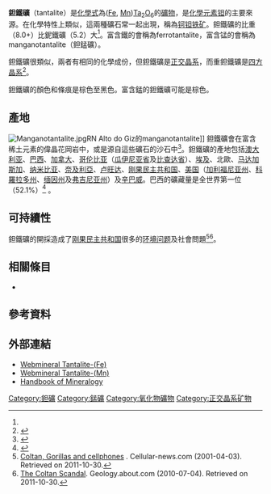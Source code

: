 {{Infobox mineral
| name        = 鉭鐵礦<br/>Tantalite
| boxwidth    = 
| boxbgcolor  = 
| image       = Tantalite.jpg
| imagesize   = 260px
| alt         = 
| caption     = 澳洲皮爾巴拉區的鉭鐵礦
| category    = {{le|氧化物礦物|Oxide minerals}}
| formula     = (Fe,Mn)Ta<sub>2</sub>O<sub>6</sub>
| molweight   = 
| strunz      = 4.DB.35
| dana        = 
| system      = [[正交晶系|正交晶系]] 
| class       = 雙錐體（mmm）<br/>[[赫尔曼–莫甘记号|赫尔曼–莫甘记号]]: (2/m 2/m 2/m)
| unit cell   = 
| color       = 深黑、鐵黑至深棕色，紅棕色
| habit       = 
| twinning    = 
| cleavage    = 單向性好
| fracture    = 次貝殼狀斷口
| tenacity    = 
| mohs        = 6-6.5
| luster      = 次金屬到類似樹脂
| streak      = 紅棕到黑色
| diaphaneity = 
| gravity     = 8.0+
| density     = 
| polish      = 
| opticalprop = 
| refractive  = 
| birefringence = 
| pleochroism = 
| 2V          = 
| dispersion  = 
| extinction  = 
| length fast/slow =
| fluorescence = 
| absorption  = 
| melt        = 
| fusibility  = 
| diagnostic  = 
| solubility  = 
| impurities  = 
| alteration  = 
| other       = 
| prop1       = 
| prop1text   = 
| references  = <ref>{{cite web|title=TANTALITE (Iron Manganese Tantalum Niobium Oxide)|url=http://www.galleries.com/Tantalite|publisher=Galleries.com|accessdate=2011-10-25}}</ref><ref name=Mindat>[http://www.mindat.org/min-3882.html Tantalite]. Mindat.org (2011-09-07). Retrieved on 2011-10-30.</ref>
}}

'''鉭鐵礦'''（tantalite）是[[化學式|化學式]]為([[铁|Fe]], [[锰|Mn]])[[鉭|Ta]]<sub>2</sub>[[鉭|O]]<sub>6</sub>的[[礦物|礦物]]，是[[化學元素|化學元素]][[钽|钽]]的主要來源。在化學特性上類似{{le|鈮鐵礦|columbite}}，這兩種礦石常一起出現，稱為[[钶钽铁矿|钶钽铁矿]]。鉭鐵礦的比重（8.0+）比鈮鐵礦（5.2）大<ref name=Mindat/>。富含鐵的會稱為ferrotantalite，富含锰的會稱為manganotantalite（鉭錳礦）。

鉭鐵礦很類似{{le|重鉭鐵礦|tapiolite}}，兩者有相同的化學成份，但鉭鐵礦是[[正交晶系|正交晶系]]，而重鉭鐵礦是[[四方晶系|四方晶系]]<ref>{{cite journal|author=P. Cerny|title=The tantalite-tapiolite gap: natural assemblages versus experimental data|journal= Canadian Mineralogist |volume=30 |year=1992|pages= 587|url=http://rruff.geo.arizona.edu/doclib/cm/vol30/CM30_587.pdf |display-authors=etal}}</ref>。

鉭鐵礦的顏色和條痕是棕色至黑色。富含錳的鉭鐵礦可能是棕色。

==產地==
[[File:Manganotantalite.jpg|thumb]]RN Alto do Giz的manganotantalite]]
鉭鐵礦會在富含稀土元素的偉晶花岡岩中，或是源自這些礦石的沙石中<ref name="Conflict Coltan">{{cite journal|last1=Melcher|first1=Frank |display-authors=etal |title=Fingerprinting of conflict minerals: columbite-tantalite ("coltan") ores|journal=SGA News|date=June 2008|issue=23|page=1|url=https://www.researchgate.net/publication/228401189|accessdate=10 August 2016}}</ref>。鉭鐵礦的產地包括[[澳大利亚|澳大利亚]]、[[巴西|巴西]]、[[加拿大|加拿大]]、[[哥伦比亚|哥伦比亚]]（[[瓜伊尼亚省|瓜伊尼亚省]]及[[比查达省|比查达省]]）、[[埃及|埃及]]、北歐、[[马达加斯加|马达加斯加]]、[[纳米比亚|纳米比亚]]、[[奈及利亞|奈及利亞]]、[[卢旺达|卢旺达]]、[[刚果民主共和国|刚果民主共和国]]、[[美国|美国]]（[[加利福尼亚州|加利福尼亚州]]、[[科羅拉多州|科羅拉多州]]、[[缅因州|缅因州]]及[[弗吉尼亚州|弗吉尼亚州]]）及[[辛巴威|辛巴威]]。巴西的礦藏量是全世界第一位（52.1%）<ref name="USGS2006">{{cite web |publisher = US Geological Survey |last = Papp |first = John F. |title = 2006 Minerals Yearbook Nb & Ta |date = 2006|url = http://minerals.usgs.gov/minerals/pubs/commodity/niobium/#pubs |accessdate = 2008-06-03}}</ref> 。

==可持續性==
鉭鐵礦的開採造成了[[刚果民主共和国|刚果民主共和国]]很多的[[环境问题|环境问题]]及社會問題<ref>[http://www.cellular-news.com/coltan/ Coltan, Gorillas and cellphones] {{Webarchive|url=https://web.archive.org/web/20050407083927/http://www.cellular-news.com/coltan/ |date=2005-04-07 }}. Cellular-news.com (2001-04-03). Retrieved on 2011-10-30.</ref><ref>[http://geology.about.com/od/conflictminerals/a/coltan.htm The Coltan Scandal]. Geology.about.com (2010-07-04). Retrieved on 2011-10-30.</ref>。

==相關條目==
* {{le|鉭鐵礦石開採與道德議題|Coltan mining and ethics}}

==參考資料==
{{reflist}}

==外部連結==
{{Commons category}}
* [http://webmineral.com/data/Tantalite-(Fe).shtml Webmineral Tantalite-(Fe)]
* [http://webmineral.com/data/Tantalite-(Mn).shtml Webmineral Tantalite-(Mn)]
* [http://rruff.geo.arizona.edu/doclib/hom/ferrotantalite.pdf Handbook of Mineralogy]

{{Manganese minerals}}
<!--{{ores}}-->

[[Category:鉭礦|Category:鉭礦]]
[[Category:錳礦|Category:錳礦]]
[[Category:氧化物礦物|Category:氧化物礦物]]
[[Category:正交晶系矿物|Category:正交晶系矿物]]